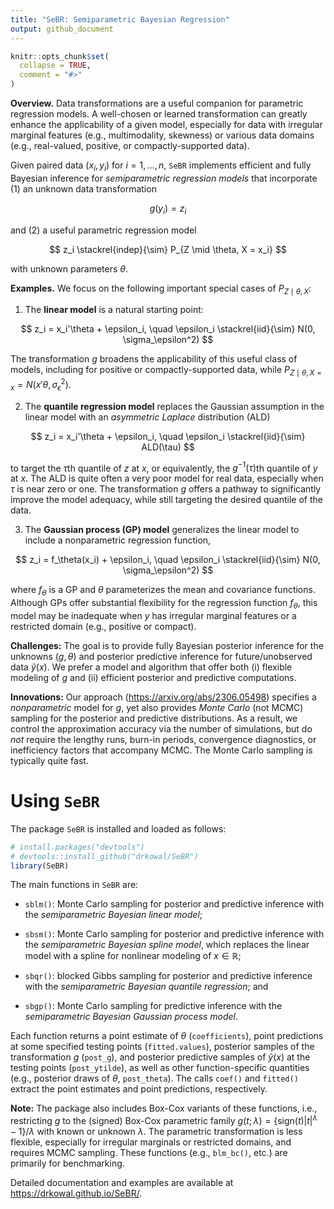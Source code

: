 ```yaml
---
title: "SeBR: Semiparametric Bayesian Regression"
output: github_document
---
```


```r
knitr::opts_chunk$set( 
  collapse = TRUE,
  comment = "#>"
)
```

**Overview.** 
Data transformations are a useful companion for parametric regression models. A well-chosen or learned transformation can greatly enhance the applicability of a given model, especially for data with irregular marginal features (e.g., multimodality, skewness) or various data domains (e.g., real-valued, positive, or compactly-supported data). 

Given paired data $(x_i,y_i)$ for $i=1,\ldots,n$, `SeBR` implements efficient and fully Bayesian inference for *semiparametric regression models* that incorporate (1) an unknown data transformation 

$$
g(y_i) = z_i
$$

and (2) a useful parametric regression model 

$$
z_i  \stackrel{indep}{\sim} P_{Z \mid \theta, X = x_i}
$$

with unknown parameters $\theta$. 

**Examples.** We focus on the following important special cases of $P_{Z \mid \theta, X}$:

1. The **linear model** is a natural starting point:

$$
z_i = x_i'\theta + \epsilon_i, \quad \epsilon_i \stackrel{iid}{\sim} N(0, \sigma_\epsilon^2)
$$

The transformation $g$ broadens the applicability of this useful class of models, including for positive or compactly-supported data, while $P_{Z \mid \theta, X=x} = N(x'\theta, \sigma_\epsilon^2)$. 

2. The **quantile regression model** replaces the Gaussian assumption in the linear model with an *asymmetric Laplace* distribution (ALD) 

$$
z_i = x_i'\theta + \epsilon_i, \quad \epsilon_i \stackrel{iid}{\sim} ALD(\tau)
$$

to target the $\tau$th quantile of $z$ at $x$, or equivalently, the $g^{-1}(\tau)$th quantile of $y$ at $x$. The ALD is quite often a very poor model for real data, especially when $\tau$ is near zero or one. The transformation $g$ offers a pathway to significantly improve the model adequacy, while still targeting the desired quantile of the data. 

3. The **Gaussian process (GP) model** generalizes the linear model to include a nonparametric regression function,

$$
z_i = f_\theta(x_i) + \epsilon_i, \quad  \epsilon_i \stackrel{iid}{\sim} N(0, \sigma_\epsilon^2)
$$

where $f_\theta$ is a GP and $\theta$ parameterizes the mean and covariance functions. Although GPs offer substantial flexibility for the regression function $f_\theta$, this model may be inadequate when $y$ has irregular marginal features or a restricted domain (e.g., positive or compact). 


**Challenges:** The goal is to provide fully Bayesian posterior inference for the unknowns $(g, \theta)$ and posterior predictive inference for future/unobserved data $\tilde y(x)$. We prefer a model and algorithm that offer both (i) flexible modeling of $g$ and (ii) efficient posterior and predictive computations. 

**Innovations:** Our approach (<https://arxiv.org/abs/2306.05498>) specifies a  *nonparametric* model for $g$, yet also provides *Monte Carlo* (not MCMC) sampling for the posterior and predictive distributions. As a result, we control the approximation accuracy via the number of simulations, but do *not* require the lengthy runs, burn-in periods, convergence diagnostics, or inefficiency factors that accompany MCMC. The Monte Carlo sampling is typically quite fast. 

# Using `SeBR`
The package `SeBR` is installed and loaded as follows:
```r
# install.packages("devtools")
# devtools::install_github("drkowal/SeBR")
library(SeBR) 
```
The main functions in `SeBR` are:

- `sblm()`: Monte Carlo sampling for posterior and predictive inference with the *semiparametric Bayesian linear model*;

- `sbsm()`: Monte Carlo sampling for posterior and predictive inference with the *semiparametric Bayesian spline model*, which replaces the linear model with a spline for nonlinear modeling of $x \in \mathbb{R}$;

- `sbqr()`: blocked Gibbs sampling for posterior and predictive inference with the *semiparametric Bayesian quantile regression*; and

- `sbgp()`: Monte Carlo sampling for predictive inference with the *semiparametric Bayesian Gaussian process model*. 

Each function returns a point estimate of $\theta$ (`coefficients`), point predictions at some specified testing points  (`fitted.values`), posterior samples of the transformation $g$ (`post_g`), and posterior predictive samples of $\tilde y(x)$ at the testing points (`post_ytilde`), as well as other function-specific quantities (e.g., posterior draws of $\theta$, `post_theta`). The  calls `coef()` and `fitted()` extract the point estimates and point predictions, respectively. 

**Note:** The package also includes Box-Cox variants of these functions, i.e., restricting $g$ to the (signed) Box-Cox parametric family $g(t; \lambda) = \{\mbox{sign}(t) \vert t \vert^\lambda - 1\}/\lambda$ with known or unknown $\lambda$. The parametric transformation is less flexible, especially for irregular marginals or restricted domains, and requires MCMC sampling. These functions (e.g., `blm_bc()`, etc.) are primarily for benchmarking. 

Detailed documentation and examples are available at <https://drkowal.github.io/SeBR/>. 
